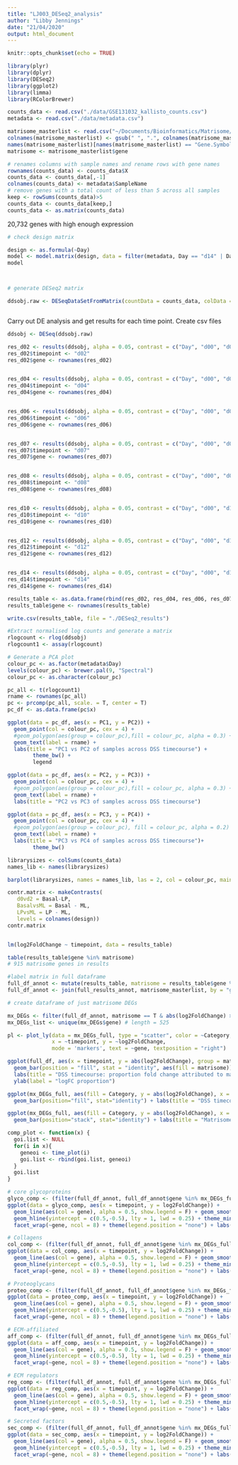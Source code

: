 ```yaml
---
title: "LJ003_DESeq2_analysis"
author: "Libby Jennings"
date: "21/04/2020"
output: html_document
---
```


```r
knitr::opts_chunk$set(echo = TRUE)

library(plyr)
library(dplyr)
library(DESeq2)
library(ggplot2)
library(limma)
library(RColorBrewer)

```

``` r
counts_data <- read.csv("./data/GSE131032_kallisto_counts.csv")
metadata <- read.csv("./data/metadata.csv")

matrisome_masterlist <- read.csv("~/Documents/Bioinformatics/Matrisome/matrisome_mm_masterlist_plus.csv")
colnames(matrisome_masterlist) <- gsub(" ", ".", colnames(matrisome_masterlist))
names(matrisome_masterlist)[names(matrisome_masterlist) == "Gene.Symbol"] <- "gene"
matrisome <- matrisome_masterlist$gene

```

```r

# renames columns with sample names and rename rows with gene names
rownames(counts_data) <- counts_data$X
counts_data <- counts_data[,-1]
colnames(counts_data) <- metadata$SampleName
# remove genes with a total count of less than 5 across all samples
keep <- rowSums(counts_data)>5
counts_data <- counts_data[keep,]
counts_data <- as.matrix(counts_data)

```
20,732 genes with high enough expression
``` r
# check design matrix

design <- as.formula(~Day)
model <- model.matrix(design, data = filter(metadata, Day == "d14" | Day == "d00"))
model



# generate DESeq2 matrix

ddsobj.raw <- DESeqDataSetFromMatrix(countData = counts_data, colData = metadata, design = design)



```
Carry out DE analysis and get results for each time point. Create csv files
``` r
ddsobj <- DESeq(ddsobj.raw)

res_d02 <- results(ddsobj, alpha = 0.05, contrast = c("Day", "d00", "d02"))
res_d02$timepoint <- "d02"
res_d02$gene <- rownames(res_d02)


res_d04 <- results(ddsobj, alpha = 0.05, contrast = c("Day", "d00", "d04"))
res_d04$timepoint <- "d04"
res_d04$gene <- rownames(res_d04)


res_d06 <- results(ddsobj, alpha = 0.05, contrast = c("Day", "d00", "d06"))
res_d06$timepoint <- "d06"
res_d06$gene <- rownames(res_d06)


res_d07 <- results(ddsobj, alpha = 0.05, contrast = c("Day", "d00", "d07"))
res_d07$timepoint <- "d07"
res_d07$gene <- rownames(res_d07)


res_d08 <- results(ddsobj, alpha = 0.05, contrast = c("Day", "d00", "d08"))
res_d08$timepoint <- "d08"
res_d08$gene <- rownames(res_d08)


res_d10 <- results(ddsobj, alpha = 0.05, contrast = c("Day", "d00", "d10"))
res_d10$timepoint <- "d10"
res_d10$gene <- rownames(res_d10)


res_d12 <- results(ddsobj, alpha = 0.05, contrast = c("Day", "d00", "d12"))
res_d12$timepoint <- "d12"
res_d12$gene <- rownames(res_d12)


res_d14 <- results(ddsobj, alpha = 0.05, contrast = c("Day", "d00", "d14"))
res_d14$timepoint <- "d14"
res_d14$gene <- rownames(res_d14)

results_table <- as.data.frame(rbind(res_d02, res_d04, res_d06, res_d07, res_d08, res_d10, res_d12, res_d14))
results_table$gene <- rownames(results_table)

write.csv(results_table, file = "./DESeq2_results")
``` 

``` r

#Extract normalised log counts and generate a matrix
rlogcount <- rlog(ddsobj)
rlogcount1 <- assay(rlogcount)

# Generate a PCA plot
colour_pc <- as.factor(metadata$Day)
levels(colour_pc) <- brewer.pal(9, "Spectral")
colour_pc <- as.character(colour_pc)

pc_all <- t(rlogcount1)
rname <- rownames(pc_all)
pc <- prcomp(pc_all, scale. = T, center = T)
pc_df <- as.data.frame(pc$x)

ggplot(data = pc_df, aes(x = PC1, y = PC2)) + 
  geom_point(col = colour_pc, cex = 4) +
  #geom_polygon(aes(group = colour_pc),fill = colour_pc, alpha = 0.3) +
  geom_text(label = rname) +
  labs(title = "PC1 vs PC2 of samples across DSS timecourse") +
        theme_bw() +
        legend

ggplot(data = pc_df, aes(x = PC2, y = PC3)) + 
  geom_point(col = colour_pc, cex = 4) +
  #geom_polygon(aes(group = colour_pc),fill = colour_pc, alpha = 0.3) +
  geom_text(label = rname) +
  labs(title = "PC2 vs PC3 of samples across DSS timecourse")

ggplot(data = pc_df, aes(x = PC3, y = PC4)) + 
  geom_point(col = colour_pc, cex = 4) +
  #geom_polygon(aes(group = colour_pc), fill = colour_pc, alpha = 0.2) +
  geom_text(label = rname) +
  labs(title = "PC3 vs PC4 of samples across DSS timecourse")+
        theme_bw()

```

``` r
librarysizes <- colSums(counts_data)
names_lib <- names(librarysizes)

barplot(librarysizes, names = names_lib, las = 2, col = colour_pc, main = "Library Sizes")

```


```r
contr.matrix <- makeContrasts(
   d0vd2 = Basal-LP, 
   BasalvsML = Basal - ML, 
   LPvsML = LP - ML, 
   levels = colnames(design))
contr.matrix


lm(log2FoldChange ~ timepoint, data = results_table)

```

``` r

table(results_table$gene %in% matrisome)
# 915 matrisome genes in results

#label matrix in full dataframe
full_df_annot <- mutate(results_table, matrisome = results_table$gene %in% matrisome)
full_df_annot <- join(full_results_annot, matrisome_masterlist, by = "gene")

# create dataframe of just matrisome DEGs

mx_DEGs <- filter(full_df_annot, matrisome == T & abs(log2FoldChange) > 0.5 & pvalue < 0.05)
mx_DEGs_list <- unique(mx_DEGs$gene) # length = 525

```

``` r
pl <- plot_ly(data = mx_DEGs_full, type = "scatter", color = ~Category, size = 2,
              x = ~timepoint, y = ~log2FoldChange,
              mode = 'markers', text = ~gene, textposition = "right")

ggplot(full_df, aes(x = timepoint, y = abs(log2FoldChange), group = matrisome)) +
  geom_bar(position = "fill", stat = "identity", aes(fill = matrisome)) +
  labs(title = "DSS timecourse: proportion fold change attributed to matrisome") + 
  ylab(label = "logFC proportion") 

ggplot(mx_DEGs_full, aes(fill = Category, y = abs(log2FoldChange), x = timepoint)) + 
  geom_bar(position="fill", stat="identity") + labs(title = "DSS timecourse Matrisome DEGs - proportion in each category")

ggplot(mx_DEGs_full, aes(fill = Category, y = abs(log2FoldChange), x = timepoint)) + 
  geom_bar(position="stack", stat="identity") + labs(title = "Matrisome DEGs - proportion in each category")

```


``` r
comp_plot <- function(x) {
  goi.list <- NULL
  for(i in x){
    geneoi <- time_plot(i)
    goi.list <- rbind(goi.list, geneoi)
  }
  goi.list
}

# core glycoproteins
glyco_comp <- (filter(full_df_annot, full_df_annot$gene %in% mx_DEGs_full$gene & Category == "ECM Glycoproteins"))
ggplot(data = glyco_comp, aes(x = timepoint, y = log2FoldChange)) +
  geom_line(aes(col = gene), alpha = 0.5, show.legend = F) + geom_smooth(aes(col = gene), method = loess, se = F) +
  geom_hline(yintercept = c(0.5,-0.5), lty = 1, lwd = 0.25) + theme_minimal() + 
  facet_wrap(~gene, ncol = 8) + theme(legend.position = "none") + labs(title = "DSS: Glycoprotein DEGs across timecourse")

# Collagens
col_comp <- (filter(full_df_annot, full_df_annot$gene %in% mx_DEGs_full$gene & Category == "Collagens"))
ggplot(data = col_comp, aes(x = timepoint, y = log2FoldChange)) +
  geom_line(aes(col = gene), alpha = 0.5, show.legend = F) + geom_smooth(aes(col = gene), method = loess, se = F) +
  geom_hline(yintercept = c(0.5,-0.5), lty = 1, lwd = 0.25) + theme_minimal() + 
  facet_wrap(~gene, ncol = 8) + theme(legend.position = "none") + labs(title = "DSS: Collagen DEGs across timecourse")

# Proteoglycans
proteo_comp <- (filter(full_df_annot, full_df_annot$gene %in% mx_DEGs_full$gene & Category == "Proteoglycans"))
ggplot(data = proteo_comp, aes(x = timepoint, y = log2FoldChange)) +
  geom_line(aes(col = gene), alpha = 0.5, show.legend = F) + geom_smooth(aes(col = gene), method = loess, se = F) +
  geom_hline(yintercept = c(0.5,-0.5), lty = 1, lwd = 0.25) + theme_minimal() + 
  facet_wrap(~gene, ncol = 8) + theme(legend.position = "none") + labs(title = "DSS: Proteoglycan DEGs across timecourse")

# ECM-affiliated
aff_comp <- (filter(full_df_annot, full_df_annot$gene %in% mx_DEGs_full$gene & Category == "ECM-affiliated Proteins"))
ggplot(data = aff_comp, aes(x = timepoint, y = log2FoldChange)) +
  geom_line(aes(col = gene), alpha = 0.5, show.legend = F) + geom_smooth(aes(col = gene), method = loess, se = F) +
  geom_hline(yintercept = c(0.5,-0.5), lty = 1, lwd = 0.25) + theme_minimal() + 
  facet_wrap(~gene, ncol = 8) + theme(legend.position = "none") + labs(title = "DSS: ECM-affiliated DEGs across timecourse")

# ECM regulators
reg_comp <- (filter(full_df_annot, full_df_annot$gene %in% mx_DEGs_full$gene & Category == "ECM Regulators"))
ggplot(data = reg_comp, aes(x = timepoint, y = log2FoldChange)) +
  geom_line(aes(col = gene), alpha = 0.5, show.legend = F) + geom_smooth(aes(col = gene), method = loess, se = F) +
  geom_hline(yintercept = c(0.5,-0.5), lty = 1, lwd = 0.25) + theme_minimal() + 
  facet_wrap(~gene, ncol = 8) + theme(legend.position = "none") + labs(title = "DSS: ECM regulator DEGs across timecourse")

# Secreted factors
sec_comp <- (filter(full_df_annot, full_df_annot$gene %in% mx_DEGs_full$gene & Category == "Secreted Factors"))
ggplot(data = sec_comp, aes(x = timepoint, y = log2FoldChange)) +
  geom_line(aes(col = gene), alpha = 0.5, show.legend = F) + geom_smooth(aes(col = gene), method = loess, se = F) +
  geom_hline(yintercept = c(0.5,-0.5), lty = 1, lwd = 0.25) + theme_minimal() + 
  facet_wrap(~gene, ncol = 8) + theme(legend.position = "none") + labs(title = "DSS: Secreted factor DEGs across timecourse")

```